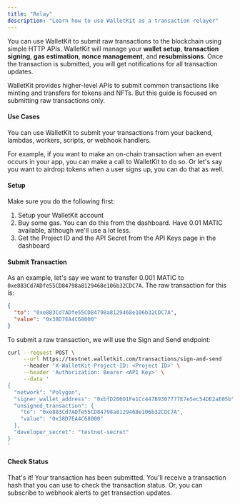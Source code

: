 ```yaml
---
title: "Relay"
description: "Learn how to use WalletKit as a transaction relayer"
---
```


You can use WalletKit to submit raw transactions to the blockchain using simple HTTP APIs. WalletKit will manage your **wallet setup**, **transaction signing**, **gas estimation**, **nonce management**, and **resubmissions**. Once the transaction is submitted, you will get notifications for all transaction updates.

WalletKit provides higher-level APIs to submit common transactions like minting and transfers for tokens and NFTs. But this guide is focused on submitting raw transactions only.

#### Use Cases

You can use WalletKit to submit your transactions from your backend, lambdas, workers, scripts, or webhook handlers.

For example, if you want to make an on-chain transaction when an event occurs in your app, you can make a call to WalletKit to do so. Or let's say you want to airdrop tokens when a user signs up, you can do that as well.

#### Setup

Make sure you do the following first:

1. Setup your WalletKit account
2. Buy some gas. You can do this from the dashboard. Have 0.01 MATIC available, although we'll use a lot less.
3. Get the Project ID and the API Secret from the API Keys page in the dashboard

#### Submit Transaction

As an example, let's say we want to transfer 0.001 MATIC to `0xe883Cd7ADfe55CD84798a8129468e106b32CDC7A`. The raw transaction for this is:

```json JSON
{
  "to": "0xe883Cd7ADfe55CD84798a8129468e106b32CDC7A",
  "value": "0x38D7EA4C68000"
}
```

To submit a raw transaction, we will use the Sign and Send endpoint:

```bash Shell
curl --request POST \
     --url https://testnet.walletkit.com/transactions/sign-and-send
     --header 'X-WalletKit-Project-ID: <Project ID>' \
     --header 'Authorization: Bearer <API Key>' \
     --data '
{
  "network": "Polygon",
  "signer_wallet_address": "0xbfD206D1Fe1Cc447B9307777E7e5ec54DE2aE05b",
  "unsigned_transaction": {
    "to": "0xe883Cd7ADfe55CD84798a8129468e106b32CDC7A",
    "value": "0x38D7EA4C68000"
  },
  "developer_secret": "testnet-secret"
}
'
```

#### Check Status

That's it! Your transaction has been submitted. You'll receive a transaction hash that you can use to check the transaction status. Or, you can subscribe to webhook alerts to get transaction updates.
